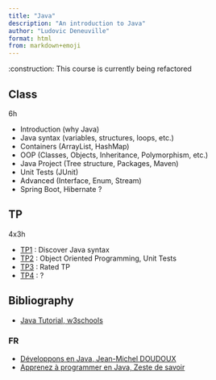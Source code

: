 ```yaml
---
title: "Java"
description: "An introduction to Java"
author: "Ludovic Deneuville"
format: html
from: markdown+emoji
---
```



:construction: This course is currently being refactored

## Class

6h

- Introduction (why Java)
- Java syntax (variables, structures, loops, etc.)
- Containers (ArrayList, HashMap)
- OOP (Classes, Objects, Inheritance, Polymorphism, etc.)
- Java Project (Tree structure, Packages, Maven)
- Unit Tests (JUnit)
- Advanced (Interface, Enum, Stream)
- Spring Boot, Hibernate ?


## TP

4x3h

- [TP1](doc/tp/tp1.qmd) : Discover Java syntax
- [TP2](doc/tp/tp2.qmd) : Object Oriented Programming, Unit Tests
- [TP3](doc/tp/tp3.qmd) : Rated TP
- [TP4](doc/tp/tp4.qmd) : ?


## Bibliography

- [Java Tutorial, w3schools](https://www.w3schools.com/java/default.asp){target="_blank"}


### FR

- [Développons en Java, Jean-Michel DOUDOUX](https://www.jmdoudoux.fr/accueil_java.htm){target="_blank"}
- [Apprenez à programmer en Java, Zeste de savoir](https://zestedesavoir.com/tutoriels/646/apprenez-a-programmer-en-java/557_java-oriente-objet/){target="_blank"}